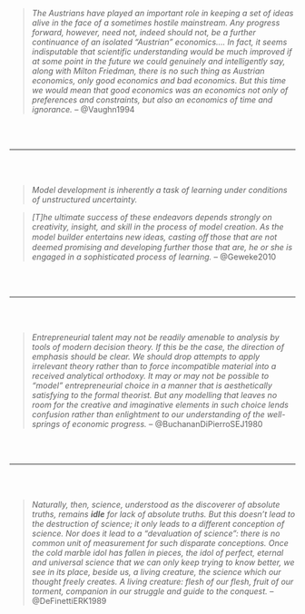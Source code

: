 > *The Austrians have played an important role in keeping a set of ideas alive in the face of a sometimes hostile mainstream. Any progress forward, however, need not, indeed should not, be a further continuance of an isolated "Austrian" economics.... In fact, it seems indisputable that scientific understanding would be much improved if at some point in the future we could genuinely and intelligently say, along with Milton Friedman, there is no such thing as Austrian economics, only good economics and bad economics. But this time we would mean that good economics was an economics not only of preferences and constraints, but also an economics of time and ignorance.* -- @Vaughn1994

<br>
<br>

---

<br>
<br>

> *Model development is inherently a task of learning under conditions of unstructured uncertainty.*

> *[T]he ultimate success of these endeavors depends strongly on creativity, insight, and skill in the process of model creation. As the model builder entertains new ideas, casting oﬀ those that are not deemed promising and developing further those that are, he or she is engaged in a sophisticated process of learning.* -- @Geweke2010


<br>
<br>

---

<br>
<br>

> *Entrepreneurial talent may not be readily amenable to analysis by tools of modern decision theory. If this be the case, the direction of emphasis should be clear. We should drop attempts to apply irrelevant theory rather than to force incompatible material into a received analytical orthodoxy. It may or may not be possible to "model" entrepreneurial choice in a manner that is aesthetically satisfying to the formal theorist. But any modelling that leaves no room for the creative and imaginative elements in such choice lends confusion rather than enlightment to our understanding of the well-springs of economic progress.* -- @BuchananDiPierroSEJ1980

<br>
<br>

---

<br>
<br>

> *Naturally, then, science, understood as the discoverer of absolute truths, remains* ***idle*** *for lack of absolute truths. But this doesn't lead to the destruction of science; it only leads to a different conception of science. Nor does it lead to a "devaluation of science": there is no common unit of measurement for such disparate conceptions. Once the cold marble idol has fallen in pieces, the idol of perfect, eternal and universal science that we can only keep trying to know better, we see in its place, beside us, a living creature, the science which our thought freely creates. A living creature: flesh of our flesh, fruit of our torment, companion in our struggle and guide to the conquest.* -- @DeFinettiERK1989
